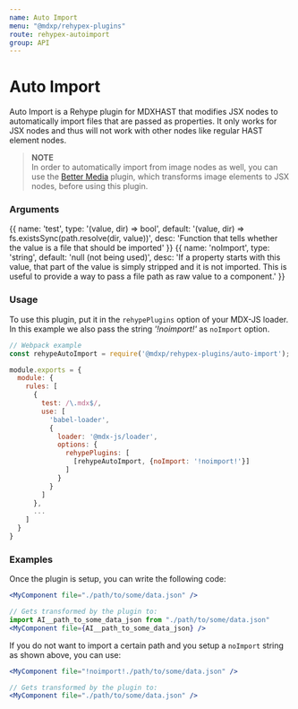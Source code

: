 ```yaml
---
name: Auto Import
menu: "@mdxp/rehypex-plugins"
route: rehypex-autoimport
group: API
---
```



# Auto Import
Auto Import is a Rehype plugin for MDXHAST that modifies JSX nodes to automatically import files that are passed as properties.
It only works for JSX nodes and thus will not work with other nodes like regular HAST element nodes.

> __NOTE__  
> In order to automatically import from image nodes as well, you can use the [Better Media](./rehypex-bettermedia) plugin, which transforms image elements to JSX nodes, before using this plugin.


### Arguments
<Arguments>
{{
  name: 'test',
  type: '(value, dir) => bool',
  default: '(value, dir) => fs.existsSync(path.resolve(dir, value))',
  desc: 'Function that tells whether the value is a file that should be imported'
}}
{{
  name: 'noImport',
  type: 'string',
  default: 'null (not being used)',
  desc: 'If a property starts with this value, that part of the value is simply stripped and it is not imported. This is useful to provide a way to pass a file path as raw value to a component.'
}}
</Arguments>


### Usage
To use this plugin, put it in the `rehypePlugins` option of your MDX-JS loader.  
In this example we also pass the string _'!noimport!'_ as `noImport` option.

```js
// Webpack example
const rehypeAutoImport = require('@mdxp/rehypex-plugins/auto-import');

module.exports = {
  module: {
    rules: [
      {
        test: /\.mdx$/,
        use: [
          'babel-loader',
          {
            loader: '@mdx-js/loader',
            options: {
              rehypePlugins: [
                [rehypeAutoImport, {noImport: '!noimport!'}]
              ]
            }
          }
        ]
      },
      ...
    ]
  }
}
```


### Examples
Once the plugin is setup, you can write the following code:
```jsx
<MyComponent file="./path/to/some/data.json" />

// Gets transformed by the plugin to:
import AI__path_to_some_data_json from "./path/to/some/data.json"
<MyComponent file={AI__path_to_some_data_json} />
```

If you do not want to import a certain path and you setup a `noImport` string as shown above, you can use:
```jsx
<MyComponent file="!noimport!./path/to/some/data.json" />

// Gets transformed by the plugin to:
<MyComponent file="./path/to/some/data.json" />
```
